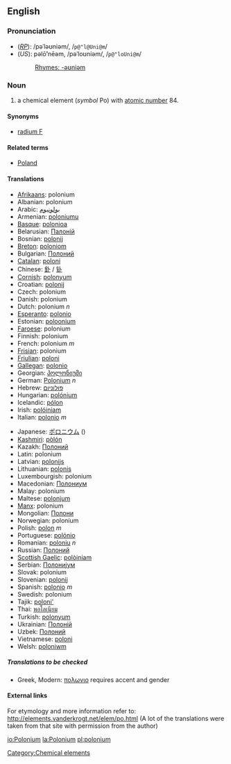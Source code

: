 {{See|Polonium}}

==English==
{{elements|Po|Bismuth|Bi|Astatine|At}}
===Pronunciation===
*(''[[RP]]''): /pəˈləʊniəm/, /<tt>p@"l@Uni@m</tt>/
*(''US''): pəlō'''ʹ'''nēəm, /pəˈloʊniəm/, /<tt>p@"loUni@m</tt>/
*:[[Rhymes:English:-əʊniəm|Rhymes: -əʊniəm]]

=== Noun ===
{{en-noun-unc}}
{{wikipedia}}

# a chemical element (''symbol'' Po) with [[atomic number]] 84.

====Synonyms====
*[[radium F]]

====Related terms====
*[[Poland]]<!--after which polonium is named-->

==== Translations ====
{{top}}
*[[Afrikaans]]: polonium
*Albanian: polonium
*Arabic: [[بولونيوم]]
*Armenian: [[poloniumu]]
*[[Basque]]: [[polonioa]]
*Belarusian: [[Палонiй]]
*Bosnian: [[polonij]]
*[[Breton]]: [[poloniom]]
*Bulgarian: [[Полоний]]
*[[Catalan]]: [[poloni]]
*Chinese: [[釙]] / [[钋]]
*[[Cornish]]: [[polonyum]]
*Croatian: [[polonij]]
*Czech: polonium
*Danish: polonium
*Dutch: polonium ''n''
*[[Esperanto]]: [[polonio]]
*Estonian: [[poloonium]]
*[[Faroese]]: polonium
*Finnish: polonium
*French: polonium ''m''
*[[Frisian]]: polonium
*[[Friulian]]: [[poloni]]
*[[Gallegan]]: [[polonio]]
*Georgian: [[პოლონიუმი]]
*German: [[Polonium]] ''n''
*Hebrew: [[פולוניום]]
*Hungarian: [[polónium]]
*Icelandic: [[pólon]]
*Irish: [[polóiniam]]
*Italian: [[polonio]] ''m''
{{mid}}
*Japanese: [[ポロニウム]] ()
*[[Kashmiri]]: [[pòlón]]
*Kazakh: [[Полоний]]
*Latin: polonium
*Latvian: [[polonijs]]
*Lithuanian: [[polonis]]
*Luxembourgish: polonium
*Macedonian: [[Полониум]]
*Malay: polonium
*Maltese: [[polonjum]]
*[[Manx]]: polonium
*Mongolian: [[Полони]]
*Norwegian: polonium
*Polish: [[polon]] ''m''
*Portuguese: [[polónio]]
*Romanian: [[poloniu]] ''n''
*Russian: [[Полоний]] '' ''
*[[Scottish Gaelic]]: [[polòiniam]]
*Serbian: [[Полониjум]]
*Slovak: polonium
*Slovenian: [[polonij]]
*Spanish: [[polonio]] ''m''
*Swedish: polonium
*Tajik: [[poloni']]
*Thai: [[พอโลเนียม]]
*Turkish: [[polonyum]]
*Ukrainian: [[Полонiй]]
*Uzbek: [[Полоний]]
*Vietnamese: [[poloni]]
*Welsh: [[poloniwm]]
{{bottom}}

=====Translations to be checked=====
<!--Remove this section once all of the translations below have been moved into the tables above.-->
{{checktrans}}

*Greek, Modern: [[πολωνιο]] '' '' requires accent and gender

====External links====
For etymology and more information refer to:
http://elements.vanderkrogt.net/elem/po.html
(A lot of the translations were taken from that site with permission from the author)

[[Category:Chemical elements]]

[[io:Polonium]]
[[la:Polonium]]
[[pl:polonium]]
